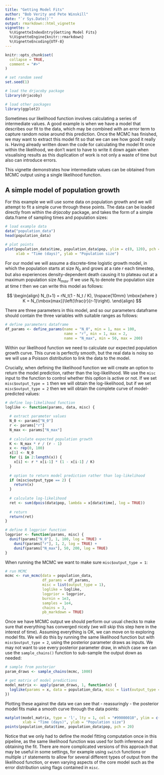 ```yaml
---
title: "Getting Model Fits"
author: "Bob Verity and Pete Winskill"
date: "`r Sys.Date()`"
output: rmarkdown::html_vignette
vignette: >
  %\VignetteIndexEntry{Getting Model Fits}
  %\VignetteEngine{knitr::rmarkdown}
  %\VignetteEncoding{UTF-8}
---
```


```r
knitr::opts_chunk$set(
  collapse = TRUE,
  comment = "#>"
)
```

```r
# set random seed
set.seed(1)

# load the drjacoby package
library(drjacoby)

# load other packages
library(ggplot2)
```

Sometimes our likelihood function involves calculating a series of intermediate values. A good example is when we have a model that describes our fit to the data, which may be combined with an error term to capture random noise around this prediction. Once the MCMC has finished, we may want to extract this model fit so that we can see how good it really is. Having already written down the code for calculating the model fit once within the likelihood, we don't want to have to write it down again when visualising results as this duplication of work is not only a waste of time but also can introduce errors.

This vignette demonstrates how intermediate values can be obtained from MCMC output using a single likelihood function.


## A simple model of population growth

For this example we will use some data on population growth and we will attempt to fit a simple curve through these points. The data can be loaded directly from within the *drjacoby* package, and takes the form of a simple data.frame of sampling times and population sizes:

```r
# load example data
data("population_data")
head(population_data)

# plot points
plot(population_data$time, population_data$pop, ylim = c(0, 120), pch = 20,
     xlab = "Time (days)", ylab = "Population size")
```

For our model we will assume a discrete-time logistic growth model, in which the population starts at size $N_0$ and grows at a rate $r$ each timestep, but also experiences density-dependent death causing it to plateau out at a maximum population size $N_{max}$. If we use $N_t$ to denote the population size at time $t$ then we can write this model as follows:

$$
\begin{align}
  N_{t+1} = rN_t(1 - N_t / K), \hspace{10mm} \mbox{where } K = N_{\mbox{max}}\left(\frac{r}{r-1}\right).
\end{align}
$$

There are three parameters in this model, and so our parameters dataframe should contain the three variables with suitable ranges as follows:

```r
# define parameters dataframe
df_params <- define_params(name = "N_0", min = 1, max = 100,
                           name = "r", min = 1, max = 2,
                           name = "N_max", min = 50, max = 200)
```

Within our likelihood function we need to calculate our expected population growth curve. This curve is perfectly smooth, but the real data is noisy so we will use a Poisson distribution to link the data to the model.

Crucially, when defining the likelihood function we will create an option to return the model prediction, rather than the log-likelihood. We use the `misc` input to the function to control whether this option is active or not. If we set `misc$output_type = 1` then we will obtain the log-likelihood, but if we set `misc$output_type = 2` then we will obtain the complete curve of model-predicted values:

```r
# define log-likelihood function
loglike <- function(params, data, misc) {
  
  # extract parameter values
  N_0 <- params["N_0"]
  r <- params["r"]
  N_max <- params["N_max"]
  
  # calculate expected population growth
  K <- N_max * r / (r - 1)
  x <- rep(0, 100)
  x[1] <- N_0
  for (i in 2:length(x)) {
    x[i] <- r * x[i-1] * (1 - x[i-1] / K)
  }
  
  # option to return model prediction rather than log-likelihood
  if (misc$output_type == 2) {
    return(x)
  }
  
  # calculate log-likelihood
  ret <- sum(dpois(data$pop, lambda = x[data$time], log = TRUE))
  
  # return
  return(ret)
}

# define R logprior function
logprior <- function(params, misc) {
  dunif(params["N_0"], 1, 100, log = TRUE) +
    dunif(params["r"], 1, 2, log = TRUE) +
    dunif(params["N_max"], 50, 200, log = TRUE)
}
```

When running the MCMC we want to make sure `misc$output_type = 1`:

```r
# run MCMC
mcmc <- run_mcmc(data = population_data,
                 df_params = df_params,
                 misc = list(output_type = 1),
                 loglike = loglike,
                 logprior = logprior,
                 burnin = 1e3,
                 samples = 1e4,
                 chains = 3,
                 pb_markdown = TRUE)
```

Once we have MCMC output we should perform our usual checks to make sure that everything has converged nicely (we will skip this step here in the interest of time). Assuming everything is OK, we can move on to exploring model fits. We will do this by running the same likelihood function but with `misc$output_type = 2`, using the posterior parameter draws as inputs. We may not want to use every posterior parameter draw, in which case we can use the `sample_chains()` function to sub-sample the output down as needed:

```r
# sample from posterior
param_draws <- sample_chains(mcmc, 1000)

# get matrix of model predictions
model_matrix <- apply(param_draws, 1, function(x) {
  loglike(params = x, data = population_data, misc = list(output_type = 2))
})
```

Plotting these against the data we can see that - reassuringly - the posterior model fits make a smooth curve through the data points:

```r
matplot(model_matrix, type = 'l', lty = 1, col = "#99000010", ylim = c(0, 120),
        xlab = "Time (days)", ylab = "Population size")
points(population_data$time, population_data$pop, pch = 20)
```

Notice that we only had to define the model fitting computation once in this pipeline, as the same likelihood function was used for both inference and obtaining the fit. There are more complicated versions of this approach that may be useful in some settings, for example using `switch` functions or multiple `if` statements to allow for several different types of output from the likelihood function, or even varying aspects of the core model such as the error distribution using flags contained in `misc`.

